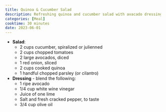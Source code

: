 ```yaml
---
title: Quinoa & Cucumber Salad
description: Refreshing quinoa and cucumber salad with avacado dressing
categories: [Meal]
cooktime: 30 minutes
date: 2023-06-01
---
```


* **Salad**:
  * 2 cups cucumber, spiralized or julienned
  * 2 cups chopped tomatoes
  * 2 large avocados, diced
  * 1 red onion, sliced
  * 2 cups cooked quinoa
  * 1 handful chopped parsley (or cilantro)

* **Dressing** - blend the following:
  * 1 ripe avocado
  * 1/4 cup white wine vinegar
  * Juice of one lime
  * Salt and fresh cracked pepper, to taste
  * 3/4 cup olive oil

